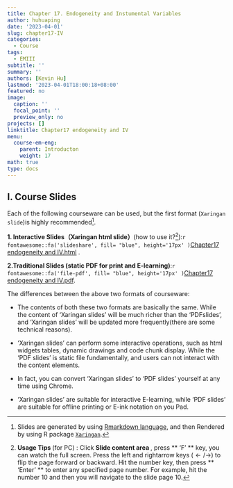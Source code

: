 ```yaml
---
title: Chapter 17. Endogeneity and Instumental Variables
author: huhuaping
date: '2023-04-01'
slug: chapter17-IV
categories:
  - Course
tags:
  - EMIII
subtitle: ''
summary: ''
authors: [Kevin Hu]
lastmod: '2023-04-01T18:00:18+08:00'
featured: no
image:
  caption: ''
  focal_point: ''
  preview_only: no
projects: []
linktitle: Chapter17 endogeneity and IV
menu:
  course-em-eng:
    parent: Introducton
    weight: 17
math: true
type: docs
---
```


## I. Course Slides

Each of the following courseware can be used, but the first format (`Xaringan slide`)is highly recommended[^a].


**1. Interactive Slides（Xaringan html slide）**(how to use it?[^b]):`r fontawesome::fa('slideshare', fill= "blue", height='17px' )`[Chapter17 endogeneity and IV.html](/course-em-eng/slide-eng/SEM-slide-eng-part0-IV.html) .


**2.Traditional Slides (static PDF for print and E-learning)**:`r fontawesome::fa('file-pdf', fill= "blue", height='17px' )`[Chapter17 endogeneity and IV.pdf](/course-em-eng/material/SEM-slide-eng-part0-IV.pdf).

The differences between the above two formats of courseware:

- The contents of both these two formats are basically the same. While the content of 'Xaringan slides' will be much richer than the 'PDFslides', and  'Xaringan slides' will be updated more frequently(there are some technical reasons).

- 'Xaringan slides' can perform some interactive operations, such as html widgets tables, dynamic drawings and code chunk display. While the 'PDF slides' is static file fundamentally, and users can not interact with the content elements.


- In fact, you can convert 'Xaringan slides' to 'PDF slides'  yourself at any time using Chrome.

- 'Xaringan slides' are suitable for interactive E-learning, while 'PDF slides' are suitable for offline printing or E-ink notation on you Pad.


<!---footnote following--->

[^a]: Slides are generated by using [Rmarkdown language](https://rmarkdown.rstudio.com/), and then Rendered by using R package [`Xaringan`](https://github.com/yihui/xaringan).

[^b]: **Usage Tips ** (for PC) : Click **Slide content area **, press ** 'F' ** key, you can watch the full screen. Press the left and rightarrow keys ($\leftarrow/\rightarrow$) to flip the page forward or backward. Hit the number key, then press ** 'Enter' ** to enter any specified page number. For example, hit the number 10 and then you will navigate to the slide page 10.

